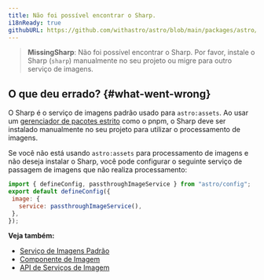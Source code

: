 ```yaml
---
title: Não foi possível encontrar o Sharp.
i18nReady: true
githubURL: https://github.com/withastro/astro/blob/main/packages/astro/src/core/errors/errors-data.ts
---
```


> **MissingSharp**: Não foi possível encontrar o Sharp. Por favor, instale o Sharp (`sharp`) manualmente no seu projeto ou migre para outro serviço de imagens.
## O que deu errado? \{#what-went-wrong\}
O Sharp é o serviço de imagens padrão usado para `astro:assets`. Ao usar um [gerenciador de pacotes estrito](https://pnpm.io/pnpm-vs-npm#npms-flat-tree) como o pnpm, o Sharp deve ser instalado manualmente no seu projeto para utilizar o processamento de imagens.

Se você não está usando `astro:assets` para processamento de imagens e não deseja instalar o Sharp, você pode configurar o seguinte serviço de passagem de imagens que não realiza processamento:

```js
import { defineConfig, passthroughImageService } from "astro/config";
export default defineConfig({
 image: {
   service: passthroughImageService(),
 },
});
```

**Veja também:**
-  [Serviço de Imagens Padrão](/pt-br/guides/images/#serviço-de-imagem-padrão)
-  [Componente de Imagem](/pt-br/guides/images/#image--astroassets)
-  [API de Serviços de Imagem](/pt-br/reference/image-service-reference/)